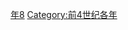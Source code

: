 {{Catnav|頁面分類|历史|歷史時代|年|前4世纪各年}}

{{catmore}}

[[Category:前360年代|年8]]
[[Category:前4世纪各年|Category:前4世纪各年]]